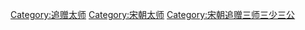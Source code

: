 [[Category:追赠太师|Category:追赠太师]]
[[Category:宋朝太师|Category:宋朝太师]]
[[Category:宋朝追赠三师三少三公|Category:宋朝追赠三师三少三公]]